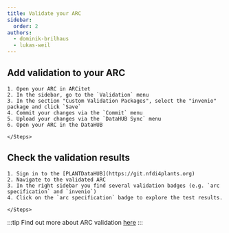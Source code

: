 ```yaml
---
title: Validate your ARC
sidebar:
  order: 2
authors:
  - dominik-brilhaus
  - lukas-weil
---
```



## Add validation to your ARC

<Card icon="pen" title="ARCitect">
    <Steps>

    1. Open your ARC in ARCitet
    2. In the sidebar, go to the `Validation` menu
    3. In the section "Custom Validation Packages", select the "invenio" package and click `Save`
    4. Commit your changes via the `Commit` menu
    5. Upload your changes via the `DataHUB Sync` menu
    6. Open your ARC in the DataHUB

    </Steps>
</Card>

## Check the validation results

<Card icon="gitlab" title="PLANTDataHUB">
    <Steps>

    1. Sign in to the [PLANTDataHUB](https://git.nfdi4plants.org)
    2. Navigate to the validated ARC
    3. In the right sidebar you find several validation badges (e.g. `arc specification` and `invenio`)
    4. Click on the `arc specification` badge to explore the test results.

    </Steps>
</Card>

:::tip
Find out more about ARC validation [here](/nfdi4plants.knowledgebase/arc-validation/cqc-pipelines/)
:::
